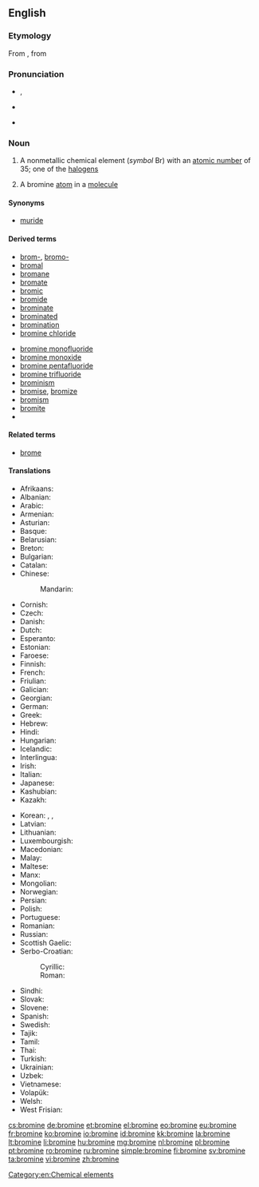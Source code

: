 {{also|brominé}}
==English==

{{elements|Br|selenium|Se|krypton|Kr}}
{{wikipedia}}

===Etymology===
From {{etyl|fr|en}} {{term|brome|lang=fr}}, from {{etyl|grc|en}} {{term|βρῶμος||stink|tr=brōmos|lang=grc|sc=polytonic}}

===Pronunciation===
* {{a|UK}} {{IPA|/ˈbrəʊmɪn/}}, {{IPA|/ˈbrəʊmaɪn/}}
* {{a|US}} {{IPA|/ˈbroʊmin/}}
* {{hyphenation|bro|mine}}

===Noun===
{{en-noun|~}}

# {{context|uncountable|lang=en}} A nonmetallic chemical element (''symbol'' Br) with an [[atomic number]] of 35; one of the [[halogen]]s
# {{context|countable|lang=en}} A bromine [[atom]] in a [[molecule]]

====Synonyms====
* [[muride]]

====Derived terms====
{{der-top}}
* [[brom-]], [[bromo-]]
* [[bromal]]
* [[bromane]]
* [[bromate]]
* [[bromic]]
* [[bromide]]
* [[brominate]]
* [[brominated]]
* [[bromination]]
* [[bromine chloride]]
{{der-mid}}
* [[bromine monofluoride]]
* [[bromine monoxide]]
* [[bromine pentafluoride]]
* [[bromine trifluoride]]
* [[brominism]]
* [[bromise]], [[bromize]]
* [[bromism]]
* [[bromite]]
* <!--listed as a derivative of "bromo-" [[bromoform]]-->
{{der-bottom}}

====Related terms====
* [[brome]]

====Translations====
{{trans-top|nonmetallic chemical element}}
* Afrikaans: {{t-|af|broom}}
* Albanian: {{t+|sq|brom}}
* Arabic: {{t-|ar|بروم|tr=burūm|m}}
* Armenian: {{t-|hy|բրոմ|tr=brom}}
* Asturian: {{t-|ast|bromu|m}}
* Basque: {{t-|eu|bromoa}}
* Belarusian: {{t-|be|бром|m|tr=brom}}
* Breton: {{t-|br|brom|m}}
* Bulgarian: {{t-|bg|бром|m|tr=brom}}
* Catalan: {{t-|ca|brom}}
* Chinese:
*: Mandarin: {{t|cmn|溴|tr=xiù}}
* Cornish: {{t-|kw|bromyn}}
* Czech: {{t+|cs|brom|m}}
* Danish: {{t-|da|brom}}
* Dutch: {{t+|nl|broom|n}}
* Esperanto: {{t+|eo|bromo}}
* Estonian: {{t+|et|broom}}
* Faroese: {{t-|fo|brom}}
* Finnish: {{t+|fi|bromi}}
* French: {{t+|fr|brome|m}}
* Friulian: {{tø|fur|brom}}
* Galician: {{t+|gl|bromo}}
* Georgian: {{t-|ka|ბრომი|tr=bromi|sc=Geor}}
* German: {{t+|de|Brom|n}}
* Greek: {{t+|el|βρόμιο|n|tr=vrómio}}
* Hebrew: {{t+|he|ברום|tr=brom|sc=Hebr}}
* Hindi: {{t-|hi|दुराघ्री|tr=duraaghree|sc=Deva}}
* Hungarian: {{t+|hu|bróm}}
* Icelandic: {{t+|is|bróm}}
* Interlingua: {{t-|ia|bromo}}
* Irish: {{t+|ga|bróimín}}
* Italian: {{t+|it|bromo|m}}
* Japanese: {{t+|ja|臭素|tr=しゅうそ, shūso|sc=Jpan}}
* Kashubian: {{t-|csb|bróm}}
* Kazakh: {{t-|kk|бром|tr=brom|sc=Cyrl}}
{{trans-mid}}
* Korean: {{t+|ko|브롬|tr=beurom|sc=Kore}}, {{t+|ko|취소|tr=臭素, chwiso|sc=Kore}}, {{t-|ko|브로민|tr=beuromin|sc=Hang}}
* Latvian: {{t-|lv|broms}}
* Lithuanian: {{t+|lt|bromas}}
* Luxembourgish: {{t-|lb|Brom}}
* Macedonian: {{t-|mk|бром|m|tr=brom|sc=Cyrl}}
* Malay: {{t-|ms|bromin}}
* Maltese: {{t-|mt|bromu}}
* Manx: {{t-|gv|bromeen}}
* Mongolian: {{t-|mn|бром|tr=brom|sc=Cyrl}}
* Norwegian: {{t+|no|brom}}
* Persian: {{t+|fa|برم|tr=borom}}
* Polish: {{t+|pl|brom|m}}
* Portuguese: {{t+|pt|bromo|m}}
* Romanian: {{t+|ro|brom|n}}
* Russian: {{t+|ru|бром|m|tr=brom}}
* Scottish Gaelic: {{t-|gd|bròimin|m}}
* Serbo-Croatian:
*: Cyrillic: {{t-|sh|бром|m|sc=Cyrl}}
*: Roman: {{t-|sh|brom|m}}
* Sindhi: {{t+|sd|ڳاڙهرو|m|sc=sd-Arab}}
* Slovak: {{t-|sk|bróm}}
* Slovene: {{t+|sl|brom}}
* Spanish: {{t+|es|bromo|m}}
* Swedish: {{t+|sv|brom|n}}
* Tajik: {{t-|tg|бром|tr=brom}}
* Tamil: {{t-|ta|நெடியம்|tr=nediyam|sc=Taml}}
* Thai: {{t-|th|โบรมีน|tr=brōmīn|sc=Thai}}
* Turkish: {{t+|tr|brom}}
* Ukrainian: {{t+|uk|бром|m|tr=brom}}
* Uzbek: {{t-|uz|бром|tr=brom|sc=Cyrl}}
* Vietnamese: {{t-|vi|brom}}
* Volapük: {{t+|vo|bromin}}
* Welsh: {{t+|cy|bromin}}
* West Frisian: {{t-|fy|broom}}
{{trans-bottom}}

[[Category:en:Chemical elements]]

[[cs:bromine]]
[[de:bromine]]
[[et:bromine]]
[[el:bromine]]
[[eo:bromine]]
[[eu:bromine]]
[[fr:bromine]]
[[ko:bromine]]
[[io:bromine]]
[[id:bromine]]
[[kk:bromine]]
[[la:bromine]]
[[lt:bromine]]
[[li:bromine]]
[[hu:bromine]]
[[mg:bromine]]
[[nl:bromine]]
[[pl:bromine]]
[[pt:bromine]]
[[ro:bromine]]
[[ru:bromine]]
[[simple:bromine]]
[[fi:bromine]]
[[sv:bromine]]
[[ta:bromine]]
[[vi:bromine]]
[[zh:bromine]]